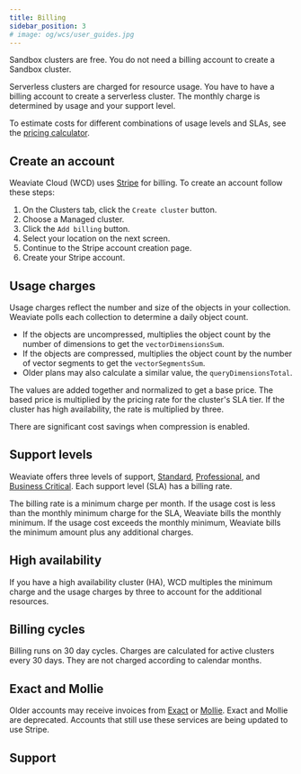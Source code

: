 ```yaml
---
title: Billing
sidebar_position: 3
# image: og/wcs/user_guides.jpg
---
```


Sandbox clusters are free. You do not need a billing account to create a Sandbox cluster.

Serverless clusters are charged for resource usage. You have to have a billing account to create a serverless cluster. The monthly charge is determined by usage and your support level.

To estimate costs for different combinations of usage levels and SLAs, see the [pricing calculator](https://weaviate.io/services/serverless).

## Create an account

Weaviate Cloud (WCD) uses [Stripe](https://stripe.com/) for billing. To create an account follow these steps:

1. On the Clusters tab, click the `Create cluster` button.
1. Choose a Managed cluster.
1. Click the `Add billing` button.<br/>
1. Select your location on the next screen.
1. Continue to the Stripe account creation page.<br/>
1. Create your Stripe account.

## Usage charges

Usage charges reflect the number and size of the objects in your collection. Weaviate polls each collection to determine a daily object count.

- If the objects are uncompressed, multiplies the object count by the number of dimensions to get the `vectorDimensionsSum`.
- If the objects are compressed, multiplies the object count by the number of vector segments to get the `vectorSegmentsSum`.
- Older plans may also calculate a similar value, the `queryDimensionsTotal`.

The values are added together and normalized to get a base price. The based price is multiplied by the pricing rate for the cluster's SLA tier. If the cluster has high availability, the rate is multiplied by three.

There are significant cost savings when compression is enabled.

## Support levels

Weaviate offers three levels of support, [Standard](/developers/wcs/platform/support-levels#standard-support), [Professional](/developers/wcs/platform/support-levels#professional-support), and [Business Critical](/developers/wcs/platform/support-levels#business-critical-support). Each support level (SLA) has a billing rate.

The billing rate is a minimum charge per month. If the usage cost is less than the monthly minimum charge for the SLA, Weaviate bills the monthly minimum. If the usage cost exceeds the monthly minimum, Weaviate bills the minimum amount plus any additional charges.

## High availability

If you have a high availability cluster (HA), WCD multiples the minimum charge and the usage charges by three to account for the additional resources.

## Billing cycles

Billing runs on 30 day cycles. Charges are calculated for active clusters every 30 days. They are not charged according to calendar months.

## Exact and Mollie

Older accounts may receive invoices from [Exact](https://www.exact.com/) or [Mollie](https://www.mollie.com/). Exact and Mollie are deprecated. Accounts that still use these services are being updated to use Stripe.

## Support


<SupportAndTrouble />
